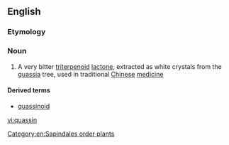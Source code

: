 ==English==

===Etymology===
{{suffix|quassia|in|lang=en}}

===Noun===
{{wikipedia}}
{{en-noun|~}}

# {{lb|en|organic compound}} A very bitter [[triterpenoid]] [[lactone]], extracted as white crystals from the [[quassia]] tree, used in traditional [[Chinese]] [[medicine]]

====Derived terms====
* [[quassinoid]]

[[Category:en:Sapindales order plants]]

[[vi:quassin]]